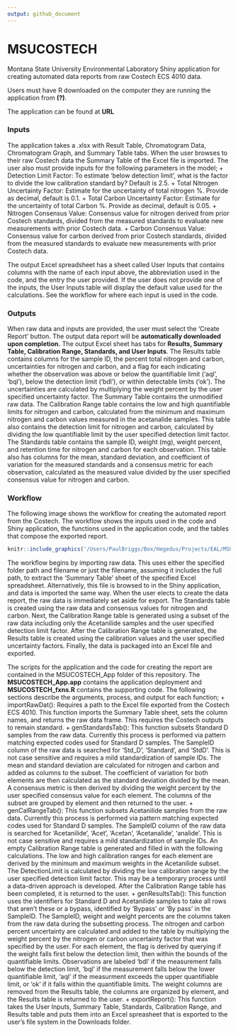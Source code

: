 ```yaml
---
output: github_document
---
```

# MSUCOSTECH
Montana State University Environmental Laboratory Shiny application for creating automated data reports from raw Costech ECS 4010 data.

Users must have R downloaded on the computer they are running the application from **(?)**. 

The application can be found at **URL**

### Inputs
The application takes a .xlsx with Result Table, Chromatogram Data, Chromatogram Graph, and Summary Table tabs.  When the user browses to their raw Costech data the Summary Table of the Excel file is imported. The user also must provide inputs for the following parameters in the model;
  + Detection Limit Factor: To estimate 'below detection limit', what is the factor to divide the low calibration standard by? Default is 2.5.
  + Total Nitrogen Uncertainty Factor: Estimate for the uncertainty of total nitrogen %. Provide as decimal, default is 0.1.
  + Total Carbon Uncertainty Factor: Estimate for the uncertainty of total Carbon %. Provide as decimal, default is 0.05.
  + Nitrogen Consensus Value: Consensus value for nitrogen derived from prior Costech standards, divided from the measured standards to evaluate new measurements with prior Costech data. 
  + Carbon Consensus Value: Consensus value for carbon derived from prior Costech standards, divided from the measured standards to evaluate new measurements with prior Costech data. 

The output Excel spreadsheet has a sheet called User Inputs that contains columns with the name of each input above, the abbreviation used in the code, and the entry the user provided. If the user does not provide one of the inputs, the User Inputs table will display the default value used for the calculations. See the workflow for where each input is used in the code.

### Outputs
When raw data and inputs are provided, the user must select the 'Create Report' button. The output data report will be **automatically downloaded upon completion.** The output Excel sheet has tabs for **Results, Summary Table, Calibration Range, Standards, and User Inputs**. The Results table contains columns for the sample ID, the percent total nitrogen and carbon, uncertainties for nitrogen and carbon, and a flag for each indicating whether the observation was above or below the quantifiable limit ('aql', 'bql'), below the detection limit ('bdl'), or within detectable limits ('ok'). The uncertainties are calculated by multiplying the weight percent by the user specified uncertainty factor. The Summary Table contains the unmodified raw data. The Calibration Range table contains the low and high quantifiable limits for nitrogen and carbon, calculated from the minimum and maximum nitrogen and carbon values measured in the acetanalide samples. This table also contains the detection limit for nitrogen and carbon, calculated by dividing the low quantifiable limit by the user specified detection limit factor. The Standards table contains the sample ID, weight (mg), weight percent, and retention time for nitrogen and carbon for each observation. This table also has columns for the mean, standard deviation, and coefficient of variation for the measured standards and a consensus metric for each observation, calculated as the measured value divided by the user specified consensus value for nitrogen and carbon. 

### Workflow
The following image shows the workflow for creating the automated report from the Costech. The workflow shows the inputs used in the code and Shiny application, the functions used in the application code, and the tables that compose the exported report.

```r
knitr::include_graphics('/Users/PaulBriggs/Box/Hegedus/Projects/EAL/MSUCOSTECH/www/msucostech_workflow.png')
```

The workflow begins by importing raw data. This uses either the specified folder path and filename or just the filename, assuming it includes the full path, to extract the 'Summary Table' sheet of the specified Excel spreadsheet. Alternatively, this file is browsed to in the Shiny application, and data is imported the same way. When the user elects to create the data report, the raw data is immediately set aside for export. The Standards table is created using the raw data and consensus values for nitrogen and carbon. Next, the Calibration Range table is generated using a subset of the raw data including only the Acetanilide samples and the user specified detection limit factor. After the Calibration Range table is generated, the Results table is created using the calibration values and the user specified uncertainty factors. Finally, the data is packaged into an Excel file and exported. 

The scripts for the application and the code for creating the report are contained in the MSUCOSTECH_App folder of this repository. The **MSUCOSTECH_App.app** contains the application deployment and **MSUCOSTECH_fxns.R** contains the supporting code. The following sections describe the arguments, process, and output for each function;
  + importRawDat(): Requires a path to the Excel file exported from the Costech ECS 4010. This function imports the Summary Table sheet, sets the column names, and returns the raw data frame. This requires the Costech outputs to remain standard.
  + genStandardsTab(): This function subsets Standard D samples from the raw data. Currently this process is performed via pattern matching expected codes used for Standard D samples. The SampleID column of the raw data is searched for 'Std_D', 'Standard', and 'StdD'. This is not case sensitive and requires a mild standardization of sample IDs. The mean and standard deviation are calculated for nitrogen and carbon and added as columns to the subset. The coefficient of variation for both elements are then calculated as the standard deviation divided by the mean. A consensus metric is then derived by dividing the weight percent by the user specified consensus value for each element. The columns of the subset are grouped by element and then returned to the user.
  + genCalRangeTab(): This function subsets Acetanilide samples from the raw data. Currently this process is performed via pattern matching expected codes used for Standard D samples. The SampleID column of the raw data is searched for 'Acetanilide', 'Acet', 'Acetan', 'Acetanalide', 'analide'. This is not case sensitive and requires a mild standardization of sample IDs. An empty Calibration Range table is generated and filled in with the following calculations. The low and high calibration ranges for each element are derived by the minimum and maximum weights in the Acetanilide subset. The DetectionLimit is calculated by dividing the low calibration range by the user specified detection limit factor. This may be a temporary process until a data-driven approach is developed. After the Calibration Range table has been completed, it is returned to the user. 
  + genResultsTab(): This function uses the identifiers for Standard D and Acetanilide samples to take all rows that aren't these or a bypass, identified by 'Bypass' or 'By pass' in the SampleID. The SampleID, weight and weight percents are the columns taken from the raw data during the subsetting process. The nitrogen and carbon percent uncertainty are calculated and added to the table by multiplying the weight percent by the nitrogen or carbon uncertainty factor that was specified by the user. For each element, the flag is derived by querying if the weight falls first below the detection limit, then within the bounds of the quantifiable limits. Observations are labeled 'bdl' if the measurement falls below the detection limit, 'bql' if the measurement falls below the lower quantifiable limit, 'aql' if the measurment exceeds the upper quantifiable limit, or 'ok' if it falls within the quantifiable limits. The weight columns are removed from the Results table, the columns are organized by element, and the Results table is returned to the user.
  + exportReport(): This function takes the User Inputs, Summary Table, Standards, Calibration Range, and Results table and puts them into an Excel spreasheet that is exported to the user's file system in the Downloads folder. 


